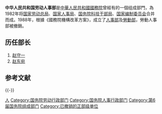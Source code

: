 '''中华人民共和国劳动人事部'''是[[中華人民共和國國務院|中華人民共和國國務院]]曾經有的一個组成部門，為1982年将[[国家劳动总局|国家劳动总局]]、[[国家人事局|国家人事局]]、[[国务院科技干部局|国务院科技干部局]]、[[国家编制委员会|国家编制委员会]]合并而成。1988年，根據《國務院機構改革方案》，成立了[[中華人民共和國人事部|人事部]]及[[中華人民共和國勞動部|勞動部]]，勞動人事部被撤銷。

== 历任部长 ==
# [[赵守一|赵守一]]
# [[赵东宛|赵东宛]]

== 参考文献 ==
{{Reflist}}

{{-}}
{{s-start}}
{{s-off|{{中国国徽}} [[中华人民共和国国务院|中华人民共和国国务院]][[国务院组成部门|组成部门]]}}
{{s-before|[[国家人事局|国家人事局]]}}
{{s-title|[[国务院各机构#国务院人事行政部门|国务院人事行政部门]]|1982年－1988年}}
{{s-after|[[中华人民共和国人事部|中华人民共和国人事部]]}}
{{s-before|[[国家劳动总局|国家劳动总局]]}}
{{s-title|[[国务院各机构#国务院劳动行政部门|国务院劳动行政部门]]|1982年－1988年}}
{{s-after|[[中华人民共和国劳动部|中华人民共和国劳动部]]}}
{{s-end}}
{{国务院/6|组成部门}}

[[Category:国务院已撤销各部|人]]
[[Category:国务院劳动行政部门|Category:国务院劳动行政部门]]
[[Category:国务院人事行政部门|Category:国务院人事行政部门]]
[[Category:第6届国务院组成部门|Category:第6届国务院组成部门]]
[[Category:已撤销的正部级单位|Category:已撤销的正部级单位]]

{{Gov-stub}}